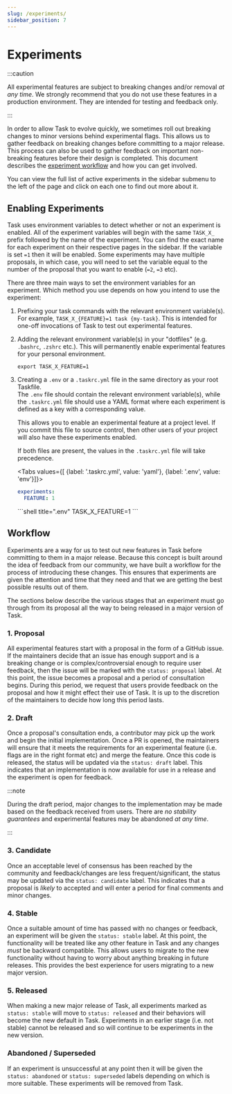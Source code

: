 ```yaml
---
slug: /experiments/
sidebar_position: 7
---
```



# Experiments

:::caution

All experimental features are subject to breaking changes and/or removal _at any
time_. We strongly recommend that you do not use these features in a production
environment. They are intended for testing and feedback only.

:::

In order to allow Task to evolve quickly, we sometimes roll out breaking changes
to minor versions behind experimental flags. This allows us to gather feedback
on breaking changes before committing to a major release. This process can also
be used to gather feedback on important non-breaking features before their
design is completed. This document describes the
[experiment workflow](#workflow) and how you can get involved.

You can view the full list of active experiments in the sidebar submenu to the
left of the page and click on each one to find out more about it.

## Enabling Experiments

Task uses environment variables to detect whether or not an experiment is
enabled. All of the experiment variables will begin with the same `TASK_X_`
prefix followed by the name of the experiment. You can find the exact name for
each experiment on their respective pages in the sidebar. If the variable is set
`=1` then it will be enabled. Some experiments may have multiple proposals, in
which case, you will need to set the variable equal to the number of the
proposal that you want to enable (`=2`, `=3` etc).

There are three main ways to set the environment variables for an experiment.
Which method you use depends on how you intend to use the experiment:

1. Prefixing your task commands with the relevant environment variable(s). For
   example, `TASK_X_{FEATURE}=1 task {my-task}`. This is intended for one-off
   invocations of Task to test out experimental features.
2. Adding the relevant environment variable(s) in your "dotfiles" (e.g.
   `.bashrc`, `.zshrc` etc.). This will permanently enable experimental features
   for your personal environment.

   ```shell title="~/.bashrc"
   export TASK_X_FEATURE=1
   ```

3. Creating a `.env` or a `.taskrc.yml` file in the same directory as
   your root Taskfile.\
   The `.env` file should contain the relevant environment
   variable(s), while the `.taskrc.yml` file should use a YAML format
   where each experiment is defined as a key with a corresponding value.

   This allows you to enable an experimental feature at a project level. If you
   commit this file to source control, then other users of your project will
   also have these experiments enabled.

   If both files are present, the values in the `.taskrc.yml` file
   will take precedence.

   <Tabs values={[ {label: '.taskrc.yml', value: 'yaml'}, {label: '.env', value: 'env'}]}>
   <TabItem value="yaml">
    ```yaml title=".taskrc.yml"
    experiments:
      FEATURE: 1
    ```
   </TabItem>

   <TabItem value="env">
    ```shell title=".env"
    TASK_X_FEATURE=1
    ```
   </TabItem>
   </Tabs>

## Workflow

Experiments are a way for us to test out new features in Task before committing
to them in a major release. Because this concept is built around the idea of
feedback from our community, we have built a workflow for the process of
introducing these changes. This ensures that experiments are given the attention
and time that they need and that we are getting the best possible results out of
them.

The sections below describe the various stages that an experiment must go
through from its proposal all the way to being released in a major version of
Task.

### 1. Proposal

All experimental features start with a proposal in the form of a GitHub issue.
If the maintainers decide that an issue has enough support and is a breaking
change or is complex/controversial enough to require user feedback, then the
issue will be marked with the `status: proposal` label. At this point, the issue
becomes a proposal and a period of consultation begins. During this period, we
request that users provide feedback on the proposal and how it might effect
their use of Task. It is up to the discretion of the maintainers to decide how
long this period lasts.

### 2. Draft

Once a proposal's consultation ends, a contributor may pick up the work and
begin the initial implementation. Once a PR is opened, the maintainers will
ensure that it meets the requirements for an experimental feature (i.e. flags
are in the right format etc) and merge the feature. Once this code is released,
the status will be updated via the `status: draft` label. This indicates that an
implementation is now available for use in a release and the experiment is open
for feedback.

:::note

During the draft period, major changes to the implementation may be made based
on the feedback received from users. There are _no stability guarantees_ and
experimental features may be abandoned _at any time_.

:::

### 3. Candidate

Once an acceptable level of consensus has been reached by the community and
feedback/changes are less frequent/significant, the status may be updated via
the `status: candidate` label. This indicates that a proposal is _likely_ to
accepted and will enter a period for final comments and minor changes.

### 4. Stable

Once a suitable amount of time has passed with no changes or feedback, an
experiment will be given the `status: stable` label. At this point, the
functionality will be treated like any other feature in Task and any changes
_must_ be backward compatible. This allows users to migrate to the new
functionality without having to worry about anything breaking in future
releases. This provides the best experience for users migrating to a new major
version.

### 5. Released

When making a new major release of Task, all experiments marked as `status:
stable` will move to `status: released` and their behaviors will become the new
default in Task. Experiments in an earlier stage (i.e. not stable) cannot be
released and so will continue to be experiments in the new version.

### Abandoned / Superseded

If an experiment is unsuccessful at any point then it will be given the `status:
abandoned` or `status: superseded` labels depending on which is more suitable.
These experiments will be removed from Task.
